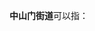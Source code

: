 '''中山门街道'''可以指：
{{PRC admin/disambig|12/01/02/003/000|61/01/02/003/000}}
{{disambig|cat=五字乡级行政区划-街道名消歧义}}